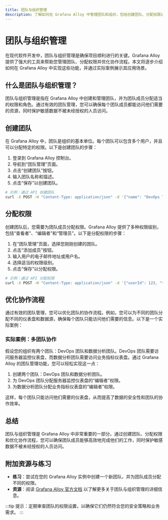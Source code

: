 ```yaml
---
title: 团队与组织管理
description: 了解如何在 Grafana Alloy 中管理团队和组织，包括创建团队、分配权限以及优化协作流程。
---
```


# 团队与组织管理

在现代软件开发中，团队与组织管理是确保项目顺利进行的关键。Grafana Alloy 提供了强大的工具来帮助您管理团队、分配权限并优化协作流程。本文将逐步介绍如何在 Grafana Alloy 中实现这些功能，并通过实际案例展示其应用场景。

## 什么是团队与组织管理？

团队与组织管理是指在 Grafana Alloy 中创建和管理团队，并为团队成员分配适当的权限和角色。通过有效的团队管理，您可以确保每个团队成员都能访问他们需要的资源，同时保护敏感数据不被未经授权的人员访问。

## 创建团队

在 Grafana Alloy 中，团队是组织的基本单位。每个团队可以包含多个用户，并且可以分配特定的权限。以下是创建团队的步骤：

1. 登录到 Grafana Alloy 控制台。
2. 导航到“团队管理”页面。
3. 点击“创建团队”按钮。
4. 输入团队名称和描述。
5. 点击“保存”以创建团队。

```bash
# 示例：通过 API 创建团队
curl -X POST -H "Content-Type: application/json" -d '{"name": "DevOps Team", "description": "Team responsible for DevOps tasks"}' https://your-grafana-alloy-instance/api/teams
```

## 分配权限

创建团队后，您需要为团队成员分配权限。Grafana Alloy 提供了多种权限级别，包括“查看者”、“编辑者”和“管理员”。以下是分配权限的步骤：

1. 在“团队管理”页面，选择您刚刚创建的团队。
2. 点击“添加成员”按钮。
3. 输入用户的电子邮件地址或用户名。
4. 选择适当的权限级别。
5. 点击“保存”以分配权限。

```bash
# 示例：通过 API 分配权限
curl -X POST -H "Content-Type: application/json" -d '{"userId": 123, "teamId": 456, "role": "Editor"}' https://your-grafana-alloy-instance/api/teams/456/members
```

## 优化协作流程

通过有效的团队管理，您可以优化团队的协作流程。例如，您可以为不同的团队分配不同的仪表盘和数据源，确保每个团队只能访问他们需要的信息。以下是一个实际案例：

### 实际案例：多团队协作

假设您的组织有两个团队：DevOps 团队和数据分析团队。DevOps 团队需要访问服务器监控仪表盘，而数据分析团队需要访问业务指标仪表盘。通过 Grafana Alloy 的团队管理功能，您可以轻松实现这一点：

1. 创建两个团队：DevOps 团队和数据分析团队。
2. 为 DevOps 团队分配服务器监控仪表盘的“编辑者”权限。
3. 为数据分析团队分配业务指标仪表盘的“编辑者”权限。

这样，每个团队只能访问他们需要的仪表盘，从而提高了数据的安全性和团队的协作效率。

## 总结

团队与组织管理是 Grafana Alloy 中非常重要的一部分。通过创建团队、分配权限和优化协作流程，您可以确保团队成员能够高效地完成他们的工作，同时保护敏感数据不被未经授权的人员访问。

## 附加资源与练习

- **练习**：尝试在您的 Grafana Alloy 实例中创建一个新团队，并为团队成员分配不同的权限。
- **资源**：阅读 [Grafana Alloy 官方文档](https://grafana.com/docs/alloy/latest/) 以了解更多关于团队与组织管理的详细信息。

:::tip
提示：定期审查团队的权限设置，以确保它们仍然符合您的安全策略和业务需求。
:::